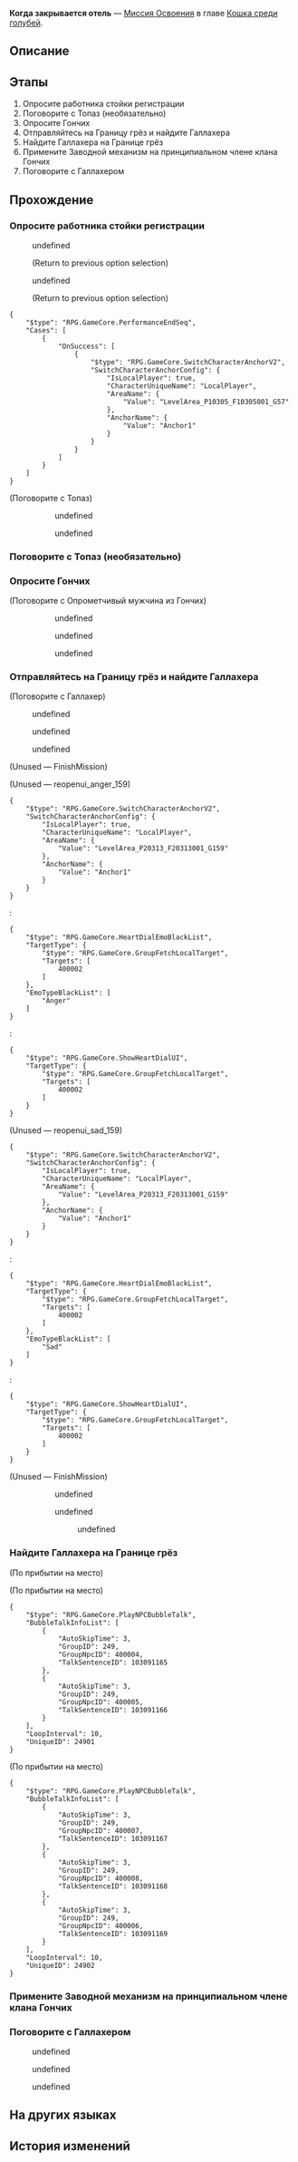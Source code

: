{{Дополнить|Диалоги.}}
{{Миссия Инфобокс
|id              = 1031201
|Название        = 
|Изображение     = Миссия Освоения Когда закрывается отель.png
|Тип             = Миссия Освоения
|События         = 
|Глава           = Кошка среди голубей
|Условия         = Завершена [[Миссия Освоения]] ''[[Двойное возмещение]]''
|Персонажи       = Галлахер; Март 7; Опрометчивый мужчина из Гончих; Первопроходец; Принципиальный мужчина из Гончих; Спокойная женщина из Гончих; Топаз; Химеко; Элли
|СтартЛокация    = Отель «Грёзы» (реальность)
|Мир             = Пенакония
|Локации         = Отель «Грёзы» (реальность)
|Предыдущая      = Двойное возмещение
|Следующая       = По эту сторону рая
|Награды         = Опыт Освоения*600; Звёздный нефрит*80; Путеводитель путешественника*5; Очищенный эфир*5; Часокредиты*300; "Hi, Dolly!"*1 { text = Hi, Dolly! }; Кредиты*80 000
}}
'''Когда закрывается отель''' — [[Миссия Освоения]] в главе [[Кошка среди голубей]].

==Описание==
{{Описание|Когда расследование зашло в тупик, вы неожиданно столкнулись с Топаз в вестибюле отеля. Вы нашли очередную зацепку - Галлахера, детектива из клана Гончих. Кажется, он владеет важной информацией. Он пригласил вас поговорить в другом месте.}}

==Этапы==
# Опросите работника стойки регистрации
# Поговорите с Топаз (необязательно)
# Опросите Гончих
# Отправляйтесь на Границу грёз и найдите Галлахера
# Найдите Галлахера на Границе грёз
# Примените Заводной механизм на принципиальном члене клана Гончих
# Поговорите с Галлахером

==Прохождение==
{{Дополнить}}


===Опросите работника стойки регистрации===
{{Описание миссии|локация=Отель «Грёзы» (реальность)|Вы добираетесь до отеля реальности, чтобы собрать больше информации о жертвах двух убийств. Будем надеяться, что администратор не будет придерживаться своей профессиональной этики и предоставит все нужные сведения.}}
{{Диалог Начало}}
<!--Unknown TalkSentence: 103120001-->
<!--Unknown TalkSentence: 103120002-->
<!--Unknown TalkSentence: 103120003-->
<!--Unknown TalkSentence: 103120004-->
:{{Диалог|Стрелка}} undefined
:<!--Unknown TalkSentence: 103120009-->
:<!--Unknown TalkSentence: 103120010-->
:<!--Unknown TalkSentence: 103120011-->
:<!--Unknown TalkSentence: 103120012-->
:<!--Unknown TalkSentence: 103120013-->
:<!--Unknown TalkSentence: 103120014-->
:<!--Unknown TalkSentence: 103120015-->
:<!--Unknown TalkSentence: 103120016-->
:<!--Unknown TalkSentence: 103120017-->
:<!--Unknown TalkSentence: 103120018-->
:;(Return to previous option selection)
:{{Диалог|Стрелка}} undefined
:<!--Unknown TalkSentence: 103120007-->
:<!--Unknown TalkSentence: 103120008-->
:<!--Unknown TalkSentence: 103120009-->
:<!--Unknown TalkSentence: 103120010-->
:<!--Unknown TalkSentence: 103120011-->
:<!--Unknown TalkSentence: 103120012-->
:<!--Unknown TalkSentence: 103120013-->
:<!--Unknown TalkSentence: 103120014-->
:<!--Unknown TalkSentence: 103120015-->
:<!--Unknown TalkSentence: 103120016-->
:<!--Unknown TalkSentence: 103120017-->
:<!--Unknown TalkSentence: 103120018-->
:;(Return to previous option selection)
<pre>{
	"$type": "RPG.GameCore.PerformanceEndSeq",
	"Cases": [
		{
			"OnSuccess": [
				{
					"$type": "RPG.GameCore.SwitchCharacterAnchorV2",
					"SwitchCharacterAnchorConfig": {
						"IsLocalPlayer": true,
						"CharacterUniqueName": "LocalPlayer",
						"AreaName": {
							"Value": "LevelArea_P10305_F10305001_G57"
						},
						"AnchorName": {
							"Value": "Anchor1"
						}
					}
				}
			]
		}
	]
}</pre>

;(Поговорите с Топаз)
<!--Unknown TalkSentence: 103120301-->
:<!--Unknown TalkSentence: 103120302-->
:<!--Unknown TalkSentence: 103120303-->
::{{Диалог|Стрелка}} undefined
::{{Диалог|Стрелка}} undefined
::<!--Unknown TalkSentence: 103120306-->
:<!--Unknown TalkSentence: 103120307-->
::{{tx}}
<!--Unknown TalkSentence: 103120401-->
{{Диалог Конец}}

===Поговорите с Топаз (необязательно)===
{{Описание миссии|локация=Отель «Грёзы» (реальность)|Хоть ваше расследование ни к чему не приводит, вы случайно сталкиваетесь с Топаз и верными приспешниками Гончих, которые ходят за ней по пятам, не спуская глаз с людей из КММ. Благодаря чтению детективных романов вам давно известно, что обычно охранники не приносят никакой пользы, кроме помощи детективу и поиска улик. Вот и пришёл их черёд сыграть свою роль в этом деле!}}
{{Диалог Начало}}
{{Диалог Конец}}

===Опросите Гончих===
{{Диалог Начало}}

;(Поговорите с Опрометчивый мужчина из Гончих)
<!--Unknown TalkSentence: 103120501-->
:<!--Unknown TalkSentence: 103120502-->
:<!--Unknown TalkSentence: 103120503-->
::{{Диалог|Стрелка}} undefined
::{{Диалог|Стрелка}} undefined
::{{Диалог|Стрелка}} undefined
<!--Unknown TalkSentence: 103120601-->
{{Диалог Конец}}

===Отправляйтесь на Границу грёз и найдите Галлахера===
{{Описание миссии|локация=Граница грёз|Благодаря паре болтливых членов клана Гончих вы узнаёте, что Галлахер в настоящее время находится на Границе грёз. По воле случая вы уже встречались с Галлахером раньше. Возможно, вы сможете получить доступ к месту расследования, организованного Гончими, встретившись с Галлахером и получив от него дополнительную информацию о деле.}}
{{Диалог Начало}}
<!--Unknown TalkSentence: 103120116-->
<!--Unknown TalkSentence: 103120117-->

;(Поговорите с Галлахер)
<!--Unknown TalkSentence: 103121401-->
<!--Unknown TalkSentence: 103121402-->
<!--Unknown TalkSentence: 103121403-->
<!--Unknown TalkSentence: 103121404-->
<!--Unknown TalkSentence: 103121405-->
<!--Unknown TalkSentence: 103121406-->
<!--Unknown TalkSentence: 103121407-->
:{{Диалог|Стрелка}} undefined
:{{Диалог|Стрелка}} undefined
:{{Диалог|Стрелка}} undefined
;(Unused &mdash; FinishMission)
<!--Unknown TalkSentence: 103120901-->
:<!--Unknown TalkSentence: 103120902-->
:<!--Unknown TalkSentence: 103091170-->

;(Unused &mdash; reopenui_anger_159)
<pre>{
	"$type": "RPG.GameCore.SwitchCharacterAnchorV2",
	"SwitchCharacterAnchorConfig": {
		"IsLocalPlayer": true,
		"CharacterUniqueName": "LocalPlayer",
		"AreaName": {
			"Value": "LevelArea_P20313_F20313001_G159"
		},
		"AnchorName": {
			"Value": "Anchor1"
		}
	}
}</pre>
:<pre>{
	"$type": "RPG.GameCore.HeartDialEmoBlackList",
	"TargetType": {
		"$type": "RPG.GameCore.GroupFetchLocalTarget",
		"Targets": [
			400002
		]
	},
	"EmoTypeBlackList": [
		"Anger"
	]
}</pre>
:<pre>{
	"$type": "RPG.GameCore.ShowHeartDialUI",
	"TargetType": {
		"$type": "RPG.GameCore.GroupFetchLocalTarget",
		"Targets": [
			400002
		]
	}
}</pre>

;(Unused &mdash; reopenui_sad_159)
<pre>{
	"$type": "RPG.GameCore.SwitchCharacterAnchorV2",
	"SwitchCharacterAnchorConfig": {
		"IsLocalPlayer": true,
		"CharacterUniqueName": "LocalPlayer",
		"AreaName": {
			"Value": "LevelArea_P20313_F20313001_G159"
		},
		"AnchorName": {
			"Value": "Anchor1"
		}
	}
}</pre>
:<pre>{
	"$type": "RPG.GameCore.HeartDialEmoBlackList",
	"TargetType": {
		"$type": "RPG.GameCore.GroupFetchLocalTarget",
		"Targets": [
			400002
		]
	},
	"EmoTypeBlackList": [
		"Sad"
	]
}</pre>
:<pre>{
	"$type": "RPG.GameCore.ShowHeartDialUI",
	"TargetType": {
		"$type": "RPG.GameCore.GroupFetchLocalTarget",
		"Targets": [
			400002
		]
	}
}</pre>
;(Unused &mdash; FinishMission)
<!--Unknown TalkSentence: 103120801-->
:<!--Unknown TalkSentence: 103120802-->
:<!--Unknown TalkSentence: 103120803-->
::{{Диалог|Стрелка}} undefined
::<!--Unknown TalkSentence: 103120805-->
::<!--Unknown TalkSentence: 103120806-->
::<!--Unknown TalkSentence: 103120807-->
::<!--Unknown TalkSentence: 103120808-->
::<!--Unknown TalkSentence: 103120809-->
::<!--Unknown TalkSentence: 103120810-->
::<!--Unknown TalkSentence: 103120811-->
::<!--Unknown TalkSentence: 103120812-->
::<!--Unknown TalkSentence: 103120813-->
::<!--Unknown TalkSentence: 103120814-->
::<!--Unknown TalkSentence: 103120815-->
::<!--Unknown TalkSentence: 103120816-->
::<!--Unknown TalkSentence: 103120817-->
::<!--Unknown TalkSentence: 103120818-->
::<!--Unknown TalkSentence: 103120819-->
::<!--Unknown TalkSentence: 103120820-->
::<!--Unknown TalkSentence: 103120821-->
::<!--Unknown TalkSentence: 103120822-->
::<!--Unknown TalkSentence: 103120823-->
::<!--Unknown TalkSentence: 103120824-->
::{{Диалог|Стрелка}} undefined
::<!--Unknown TalkSentence: 103120807-->
:::{{Диалог|Стрелка}} undefined
::<!--Unknown TalkSentence: 103120809-->
::<!--Unknown TalkSentence: 103120810-->
::<!--Unknown TalkSentence: 103120811-->
::<!--Unknown TalkSentence: 103120812-->
::<!--Unknown TalkSentence: 103120813-->
::<!--Unknown TalkSentence: 103120814-->
::<!--Unknown TalkSentence: 103120815-->
::<!--Unknown TalkSentence: 103120816-->
::<!--Unknown TalkSentence: 103120817-->
::<!--Unknown TalkSentence: 103120818-->
::<!--Unknown TalkSentence: 103120819-->
::<!--Unknown TalkSentence: 103120820-->
::<!--Unknown TalkSentence: 103120821-->
::<!--Unknown TalkSentence: 103120822-->
::<!--Unknown TalkSentence: 103120823-->
::<!--Unknown TalkSentence: 103120824-->
:<!--Unknown TalkSentence: 103120809-->
:<!--Unknown TalkSentence: 103120810-->
:<!--Unknown TalkSentence: 103120811-->
:<!--Unknown TalkSentence: 103120812-->
:<!--Unknown TalkSentence: 103120813-->
:<!--Unknown TalkSentence: 103120814-->
:<!--Unknown TalkSentence: 103120815-->
:<!--Unknown TalkSentence: 103120816-->
:<!--Unknown TalkSentence: 103120817-->
:<!--Unknown TalkSentence: 103120818-->
:<!--Unknown TalkSentence: 103120819-->
:<!--Unknown TalkSentence: 103120820-->
:<!--Unknown TalkSentence: 103120821-->
:<!--Unknown TalkSentence: 103120822-->
:<!--Unknown TalkSentence: 103120823-->
:<!--Unknown TalkSentence: 103120824-->
{{Диалог Конец}}

===Найдите Галлахера на Границе грёз===
{{Диалог Начало}}

;(По прибытии на место)

;(По прибытии на место)
<pre>{
	"$type": "RPG.GameCore.PlayNPCBubbleTalk",
	"BubbleTalkInfoList": [
		{
			"AutoSkipTime": 3,
			"GroupID": 249,
			"GroupNpcID": 400004,
			"TalkSentenceID": 103091165
		},
		{
			"AutoSkipTime": 3,
			"GroupID": 249,
			"GroupNpcID": 400005,
			"TalkSentenceID": 103091166
		}
	],
	"LoopInterval": 10,
	"UniqueID": 24901
}</pre>

;(По прибытии на место)
<pre>{
	"$type": "RPG.GameCore.PlayNPCBubbleTalk",
	"BubbleTalkInfoList": [
		{
			"AutoSkipTime": 3,
			"GroupID": 249,
			"GroupNpcID": 400007,
			"TalkSentenceID": 103091167
		},
		{
			"AutoSkipTime": 3,
			"GroupID": 249,
			"GroupNpcID": 400008,
			"TalkSentenceID": 103091168
		},
		{
			"AutoSkipTime": 3,
			"GroupID": 249,
			"GroupNpcID": 400006,
			"TalkSentenceID": 103091169
		}
	],
	"LoopInterval": 10,
	"UniqueID": 24902
}</pre>
{{Диалог Конец}}

===Примените Заводной механизм на принципиальном члене клана Гончих===
{{Описание миссии|локация=Граница грёз|Вы снова пересекаетесь с принципиальным членом клана Гончих. Похоже, он до сих пор не отступил от своих принципов, поэтому вам, возможно, придётся прибегнуть к своим старым уловкам, чтобы заставить его сотрудничать.}}
{{Диалог Начало}}

:{{tx}}
{{Диалог Конец}}

===Поговорите с Галлахером===
{{Описание миссии|локация=Граница грёз|Похоже, на вашем пути больше нет Гончих, или, быть может, они просто слишком сосредоточены на расследовании и не замечают вас.<br />В любом случае это ваш шанс поговорить с детективом.}}
{{Диалог Начало}}
<!--Unknown TalkSentence: 103121401-->
<!--Unknown TalkSentence: 103121402-->
<!--Unknown TalkSentence: 103121403-->
<!--Unknown TalkSentence: 103121404-->
<!--Unknown TalkSentence: 103121405-->
<!--Unknown TalkSentence: 103121406-->
<!--Unknown TalkSentence: 103121407-->
:{{Диалог|Стрелка}} undefined
:{{Диалог|Стрелка}} undefined
:{{Диалог|Стрелка}} undefined
{{Диалог Конец}}

==На других языках==
{{На других языках
|en   = When the Sacred Ginmill Closes
|zhs  = 酒店关门之后
|zht  = 飯店關門之後
|ja   = 聖なる酒場の哀歌
|ko   = 성스러운 바가 문을 닫을 때
|es   = Cuando el hotel cierra sus puertas
|fr   = Après la fermeture des portes de l'hôtel
|ru   = Когда закрывается отель
|th   = ยามเมื่อโรงแรมปิด
|vi   = Sau Khi Khách Sạn Đóng Cửa
|de   = Wenn das Hotel schließt
|id   = Setelah Hotel Tutup
|pt   = Quando o Hotel Fecha as Portas
}}

==История изменений==
{{История изменений|2.7}}
